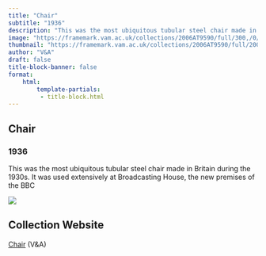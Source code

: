 ```yaml
---
title: "Chair"
subtitle: "1936"
description: "This was the most ubiquitous tubular steel chair made in Britain during the 1930s. It was used extensively at Broadcasting House, the new premises of the BBC"
image: "https://framemark.vam.ac.uk/collections/2006AT9590/full/300,/0/default.jpg"
thumbnail: "https://framemark.vam.ac.uk/collections/2006AT9590/full/200,/0/default.jpg"
author: "V&A"
draft: false
title-block-banner: false
format:
    html:
        template-partials:
         - title-block.html
---
```

## Chair
### 1936
This was the most ubiquitous tubular steel chair made in Britain during the 1930s. It was used extensively at Broadcasting House, the new premises of the BBC

::: {.column-margin}
<img src="https://framemark.vam.ac.uk/collections/2006AT9590/full/400,/0/default.jpg">

:::

## Collection Website
<a href="https://collections.vam.ac.uk/item/O372425/model-rp6-chair-pollak-bruno/"/>Chair</a> (V&A)
